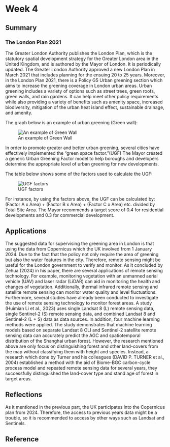 # Week 4

## Summary

### The London Plan 2021

The Greater London Authority publishes the London Plan, which is the statutory spatial development strategy for the Greater London area in the United Kingdom, and is authored by the Mayor of London. It is periodically updated. The Greater London Authority approved a new London Plan in March 2021 that includes planning for the ensuing 20 to 25 years. Moreover, in the London Plan 2021, there is a Policy G5 Urban greening section which aims to increase the greening coverage in London urban areas. Urban greening includes a variety of options such as street trees, green roofs, green walls, and rain gardens. It can help meet other policy requirements while also providing a variety of benefits such as amenity space, increased biodiversity, mitigation of the urban heat island effect, sustainable drainage, and amenity.

The graph below is an example of urban greening (Green wall):

![An example of Green Wall](img/R.jpg)

In order to promote greater and better urban greening, several cities have effectively implemented the "green space factor."(UGF) The Mayor created a generic Urban Greening Factor model to help boroughs and developers determine the appropriate level of urban greening for new developments.

The table below shows some of the factors used to calculate the UGF: 

![UGF factors](img/240212.jpg)

For instance, by using the factors above, the UGF can be calculated by: (Factor A x Area) + (Factor B x Area) + (Factor C x Area) etc. divided by Total Site Area. The Mayor recommends a target score of 0.4 for residential developments and 0.3 for commercial development.

## Applications

The suggested data for supervising the greening area in London is that using the data from Copernicus which the UK involved from 1 January 2024. Due to the fact that the policy not only require the area of greening but also the water features in the city. Therefore, remote sensing might be useful for the London government to verify and monitor. As it concluded by Zehua (2024) in his paper, there are several applications of remote sensing technology. For example, monitoring vegetation with an unmanned aerial vehicle (UAV) and laser radar (LiDAR) can aid in monitoring the health and changes of vegetation. Additionally, thermal infrared remote sensing and satellite remote sensing can monitor water quality and level fluctuations. Furthermore, several studies have already been conducted to investigate the use of remote sensing technology to monitor forest areas. A study (Huimian Li et al., 2023) uses single Landsat 8 (L) remote sensing data, single Sentinel-2 (S) remote sensing data, and combined Landsat 8 and Sentinel-2 (L + S) data as data sources. In addition, four machine learning methods were applied. The study demonstrates that machine learning models based on separate Landsat 8 OLI and Sentinel-2 satellite remote sensing data can accurately predict the AGC and spatiotemporal distribution of the Shanghai urban forest. However, the research mentioned above are only focus on distinguishing forest and other land-covers from the map without classifying them with height and species. Instead, a research which done by Turner and his colleagues (DAVID P. TURNER et al., 2004) established a method with the aid of Biome-BGC carbon-cycle process model and repeated remote sensing data for several years, they successfully distinguished the land-cover type and stand age of forest in target areas.

## Reflections

As it mentioned in the previous part, the UK participates into the Copernicus plan from 2024. Therefore, the access to previous years data might be a trouble, so it is recommended to access by other ways such as Landsat and Sentinels.

## Reference
